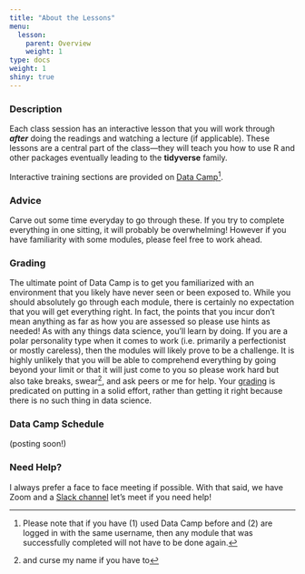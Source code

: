 ```yaml
---
title: "About the Lessons"
menu:
  lesson:
    parent: Overview
    weight: 1
type: docs
weight: 1
shiny: true
---
```


### Description
Each class session has an interactive lesson that you will work through ***after*** doing the readings and watching a lecture (if applicable). These lessons are a central part of the class—they will teach you how to use R and other packages eventually leading to the **tidyverse** family.

Interactive training sections are provided on [Data Camp](https://www.datacamp.com/){target="_blank"}^[Please note that if you have (1) used Data Camp before and (2) are logged in with the same username, then any module that was successfully completed will not have to be done again.]. 

### Advice
Carve out some time everyday to go through these. If you try to complete everything in one sitting, it will probably be overwhelming! However if you have familiarity with some modules, please feel free to work ahead.

### Grading
The ultimate point of Data Camp is to get you familiarized with an environment that you likely have never seen or been exposed to. While you should absolutely go through each module, there is certainly no expectation that you will get everything right. In fact, the points that you incur don't mean anything as far as how you are assessed so please use hints as needed! As with any things data science, you'll learn by doing. If you are a polar personality type when it comes to work (i.e. primarily a perfectionist or mostly careless), then the modules will likely prove to be a challenge. It is highly unlikely that you will be able to comprehend everything by going beyond your limit or that it will just come to you so please work hard but also take breaks, swear^[and curse my name if you have to], and ask peers or me for help. Your [grading] is predicated on putting in a solid effort, rather than getting it right because there is no such thing in data science. 

### Data Camp Schedule
(posting soon!)
<!--
A full schedule is given below. The **Course** and **Chapter** names represent Data Camp titles:

```r
unchecked <- as.character(fontawesome::fa("square", fill = "steelblue"))

checked <- as.character(fontawesome::fa("check-square", fill = "steelblue"))


dc_schedule <- read_csv("dc.csv") %>% 
                  as_tibble() %>%
              mutate(Required = case_when(
                Required == "checked" ~ as.character(fa("check-square", fill = "#242d34")),
                Required == "unchecked" ~ as.character(fa("square", fill = "#242d34"))
              )) %>%
              select(-Group, -Chapters_long, -`Due by_short`) %>%
              rename(`Due by` = `Due by_long`) %>%
              rename(`Chapters covered` = Chapters_wide) %>%
            filter_all(any_vars(!is.na(.))) %>%
              replace(., is.na(.), "")
```


```r
kable(dc_schedule, 
      escape = FALSE,
      align = 'clccll') %>%
  kable_styling(full_width = FALSE,
                bootstrap_options = c("striped", "hover")) %>%
  column_spec(1, width = "5em") %>%
  column_spec(2, width = "15em") %>%
  column_spec(3, width = "10em") %>%
  column_spec(4, width = "10em") %>%
  column_spec(5, width = "30em") %>%
  column_spec(6, width = "50em") 
```
-->


### Need Help?
I always prefer a face to face meeting if possible. With that said, we have Zoom and a [Slack channel](https:/2021edp693e.slack.com){target="_blank"} let's meet if you need help! 